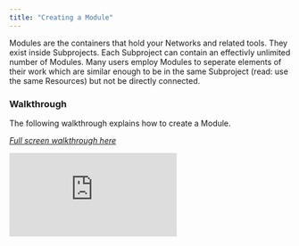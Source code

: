 ```yaml
---
title: "Creating a Module"
---
```


Modules are the containers that hold your Networks and related tools. They exist inside Subprojects. Each Subproject can contain an effectivly unlimited number of Modules. Many users employ Modules to seperate elements of their work which are similar enough to be in the same Subproject (read: use the same Resources) but not be directly connected.

### Walkthrough
The following walkthrough explains how to create a Module.

*[Full screen walkthrough here](https://supademo.com/demo/gsJUx1uAMyGoj0vnu1qRq)*

<iframe src="https://supademo.com/embed/gsJUx1uAMyGoj0vnu1qRq" frameborder="0" webkitallowfullscreen="true" mozallowfullscreen="true" allowfullscreen style={{"width":"719px","height":"500px","border":"none"}}></iframe>
